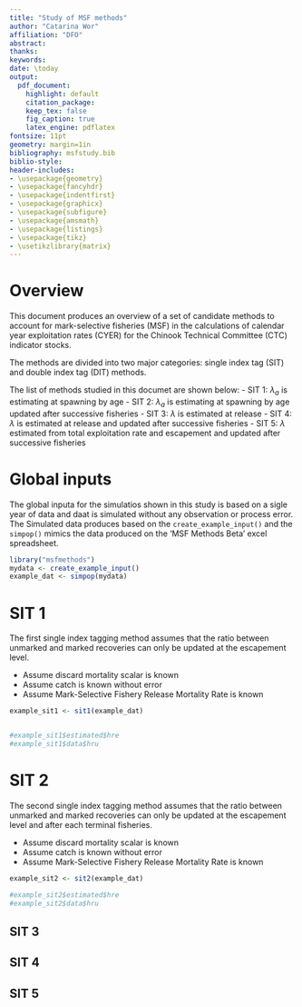 ```yaml
---
title: "Study of MSF methods"
author: "Catarina Wor"
affiliation: "DFO"
abstract:
thanks:
keywords:
date: \today
output:
  pdf_document:
    highlight: default
    citation_package:
    keep_tex: false
    fig_caption: true
    latex_engine: pdflatex
fontsize: 11pt
geometry: margin=1in
bibliography: msfstudy.bib
biblio-style:
header-includes:
- \usepackage{geometry}
- \usepackage{fancyhdr} 
- \usepackage{indentfirst}
- \usepackage{graphicx}
- \usepackage{subfigure}
- \usepackage{amsmath}
- \usepackage{listings}
- \usepackage{tikz}
- \usetikzlibrary{matrix}
---
```


\vspace{0.25in}



# Overview

This document produces an overview of a set of candidate methods to account for mark-selective fisheries (MSF) in the calculations of calendar year exploitation rates (CYER) for the Chinook Technical Committee (CTC) indicator stocks. 

The methods are divided into two major categories: single index tag (SIT) and double index tag (DIT) methods. 

The list of methods studied in this documet are shown below:
 -  SIT 1: $\lambda_{a}$ is estimating at spawning by age
 -  SIT 2: $\lambda_{a}$ is estimating at spawning by age  updated after successive fisheries
 -  SIT 3: $\lambda$ is estimated at release
 -  SIT 4: $\lambda$ is estimated at release and updated after successive fisheries
 -  SIT 5: $\lambda$ estimated from total exploitation rate and escapement and updated after successive fisheries 

  
# Global inputs


The global inputa for the simulatios shown in this study is based on a sigle year of data and daat is simulated without any observation or process error. The Simulated data produces based on the `create_example_input()` and the `simpop()` mimics the data produced on the 'MSF Methods Beta' excel spreadsheet. 

```r
library("msfmethods")
mydata <- create_example_input()
example_dat <- simpop(mydata) 

```

# SIT 1 

The first single index tagging method assumes that the ratio between unmarked and marked recoveries can only be updated at the escapement level. 

- Assume discard mortality scalar is known
- Assume catch is known without error
- Assume Mark-Selective Fishery Release Mortality Rate is known

```r

example_sit1 <- sit1(example_dat)


#example_sit1$estimated$hre
#example_sit1$data$hru


```

# SIT 2 

The second single index tagging method assumes that the ratio between unmarked and marked recoveries can only be updated at the escapement level and after each terminal fisheries.  

- Assume discard mortality scalar is known
- Assume catch is known without error
- Assume Mark-Selective Fishery Release Mortality Rate is known


```r

example_sit2 <- sit2(example_dat) 

#example_sit2$estimated$hre
#example_sit2$data$hru


```

## SIT 3

## SIT 4

## SIT 5
